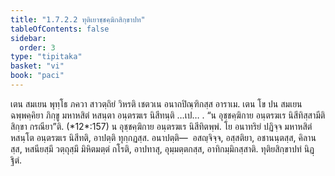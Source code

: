 ```yaml
---
title: "1.7.2.2 ทุติเยาชฺชคฺฆิกสิกฺขาปท"
tableOfContents: false
sidebar:
  order: 3
type: "tipitaka"
basket: "vi"
book: "paci"
---
```



<DynamicBreadcrumb />

<Division number="587" book="paci">

<Paragraph number="1740" book="paci">
เตน สมเยน พุทฺโธ ภควา สาวตฺถิยํ วิหรติ เชตวเน อนาถปิณฺฑิกสฺส อาราเม. เตน โข ปน สมเยน ฉพฺพคฺคิยา ภิกฺขู มหาหสิตํ หสนฺตา อนฺตรฆเร นิสีทนฺติ …เป… .
</Paragraph>

<Paragraph number="1741" book="paci">
<Emphasis>“น อุชฺชคฺฆิกาย อนฺตรฆเร นิสีทิสฺสามีติ สิกฺขา กรณียา”</Emphasis>ติ. (*12*:<Emphasis>157</Emphasis>)
</Paragraph>

<Paragraph number="1742" book="paci">
น อุชฺชคฺฆิกาย อนฺตรฆเร นิสีทิตพฺพํ. โย อนาทริยํ ปฏิจฺจ มหาหสิตํ หสนฺโต อนฺตรฆเร นิสีทติ, อาปตฺติ ทุกฺกฏสฺส.
</Paragraph>

<Paragraph number="1743" book="paci">
อนาปตฺติ—  อสญฺจิจฺจ, อสฺสติยา, อชานนฺตสฺส, คิลานสฺส, หสนียสฺมึ วตฺถุสฺมึ มิหิตมตฺตํ กโรติ, อาปทาสุ, อุมฺมตฺตกสฺส, อาทิกมฺมิกสฺสาติ.

</Paragraph>
</Division>

<Paragraph number="1744" type="center" book="paci">
ทุติยสิกฺขาปทํ นิฏฺฐิตํ.
</Paragraph>